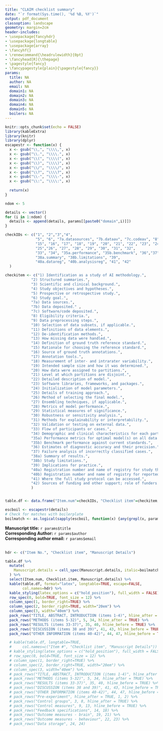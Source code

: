 ---
title: "CLAIM checklist summary"
date: "`r format(Sys.time(), '%d %B, %Y')`"
output: pdf_document
classoption: landscape
geometry: margin=2cm
header-includes:
- \usepackage{fancyhdr}
- \usepackage{longtable}
- \usepackage{array}
- \fancyhf{}
- \renewcommand{\headrulewidth}{0pt}
- \fancyhead[R]{\thepage}
- \pagestyle{fancy}
- \fancypagestyle{plain}{\pagestyle{fancy}}
params:
  title: NA
  author: NA
  email: NA
  domain1: NA
  domain2: NA
  domain3: NA
  domain4: NA
  domain5: NA
  boilers: NA
---


```{r setup, include=FALSE}
knitr::opts_chunk$set(echo = FALSE)
library(kableExtra)
library(knitr)
library(dplyr)
escapestr <- function(x) {
  x <- gsub("\\,", "\\\\,", x)
  x <- gsub("\\.", "\\\\.", x)
  x <- gsub("\\(", "\\\\(", x)
  x <- gsub("\\)", "\\\\)", x)
  x <- gsub("\\/", "\\\\/", x)
  x <- gsub("\\?", "\\\\?", x)
  x <- gsub("\\-", "\\\\-", x)
  x <- gsub("\\:", "\\\\:", x)
  
  return(x)
}
```

```{r, echo=FALSE}
ndom <- 5

details <- vector()
for (i in 1:ndom) {
  details <- append(details, params[[paste0("domain",i)]])
}

checkIDs <- c("1", "2","3","4",
              "5", "6", "7a.datasources", "7b.dataav", "7c.codeav", "8", "9", "10","11", "12", "13", "14", 
              "15", "16", "17", "18", "19", "20", "21", "22", "23", "24", 
              "25","26", "27", "28", "29", "30", "31", "32", 
              "33", "34", "35a.performance", "35b.benchmark", "36","37",
              "38a.summary", "38b.limitations", "39",  
              "40a.datareg", "40b.analysisreg", "41", "42"
  )

checkitem <- c("1) Identification as a study of AI methodology.",
            "2) Structured summaries.",
            "3) Scientific and clinical background.",
            "4) Study objectives and hypotheses.",
            "5) Prospective or retrospective study.",
            "6) Study goal.",
            "7a) Data sources.",
            "7b) Data deposited." , 
            "7c) Software/code deposited.",
            "8) Eligibility criteria.",
            "9) Data preprocessing steps.",
            "10) Selection of data subsets, if applicable.",
            "11) Definitions of data elements.",
            "12) De-identification methods.",
            "13) How missing data were handled.",
            "14) Definition of ground truth reference standard.",
            "15) Rationale for choosing the reference standard.",
            "16) Source of ground truth annotations.", 
            "17) Annotation tools.",
            "18) Measurement of inter- and intrarater variability.",
            "19) Intended sample size and how it was determined.",
            "20) How data were assigned to partitions.",
            "21) Level at which partitions are disjoint.",
            "22) Detailed description of model.", 
            "23) Software libraries, frameworks, and packages.", 
            "24) Initialization of model parameters.", 
            "25) Details of training approach.", 
            "26) Method of selecting the final model.", 
            "27) Ensembling techniques, if applicable.", 
            "28) Metrics of model performance.", 
            "29) Statistical measures of significance.", 
            "30) Robustness or sensitivity analysis.", 
            "31) Methods for explainability or interpretability.", 
            "32) Validation or testing on external data.", 
            "33) Flow of participants or cases.", 
            "34) Demographic and clinical characteristics for each partition.", 
            "35a) Performance metrics for optimal model(s) on all data partitions", 
            "35b) Benchmark performance against current standards.", 
            "36) Estimates of diagnostic accuracy and their precision.", 
            "37) Failure analysis of incorrectly classified cases.", 
            "38a) Summary of results.",  
            "38b) Study limitations.", 
            "39) Implications for practice.", 
            "40a) Registration number and name of registry for study that generated raw data.", 
            "40b) Registration number and name of registry for reported Machine Learning study.", 
            "41) Where the full study protocol can be accessed.", 
            "42) Sources of funding and other support; role of funders."
            )


table.df <- data.frame("Item.num"=checkIDs, "Checklist item"=checkitem, "Manuscript details"=details)

```


```{r}
escboil <- escapestr(details)
# Check for matches with boilerplate
boilmatch <- as.logical(sapply(escboil, function(x) {any(grepl(x, params$boilers))}))
```


**Manuscript title:** `r params$title`  
**Corresponding Author:** `r params$author`  
**Corresponding author email:** `r params$email`  
&nbsp;




\renewcommand{\arraystretch}{1.5}
```{r}
hdr <- c("Item No.", "Checklist item", "Manuscript Details")

table.df %>%
  mutate(
    Manuscript.details = cell_spec(Manuscript.details, italic=boilmatch)
  ) %>%
  select(Item.num, Checklist.item, Manuscript.details) %>%
  kable(table.df, format="latex", longtable=TRUE, escape=FALSE,
        col.names=hdr) %>%
  kable_styling(latex_options = c("hold_position"), full_width = FALSE) %>%
  row_spec(0, bold=TRUE, font_size = 12) %>%
  column_spec(1, border_right=TRUE) %>%
  column_spec(2, border_right=TRUE, width="20em") %>%
  column_spec(3, width="40em") %>%
  pack_rows("TITLE, ABSTRACT, INTRODUCTION (items 1-4)", hline_after = TRUE, 1, 4) %>%
  pack_rows("METHODS (items 5-32)", 5, 34, hline_after = TRUE) %>%
  pack_rows("RESULTS (items 33-37)", 35, 40, hline_before = TRUE) %>%
  pack_rows("DISCUSSION (items 38 and 39)", 41, 43, hline_before = TRUE) %>%
  pack_rows("OTHER INFORMATION (items 40-42)", 44, 47, hline_before = TRUE)

  # kable(table.df, longtable=TRUE,
  #     col.names=c("Item #", "Checklist item", "Manuscript Details")) %>%
  # kable_styling(latex_options = c("hold_position"), full_width = FALSE) %>%
  # row_spec(0, bold=TRUE, font_size = 12) %>%
  # column_spec(1, border_right=TRUE) %>%
  # column_spec(2, border_right=TRUE, width="20em") %>%
  # column_spec(3, width="40em") %>%
  # pack_rows("TITLE, ABSTRACT, INTRODUCTION (items 1-4)", hline_after = TRUE, 1, 4) %>%
  # pack_rows("METHODS (items 5-32)", 5, 34, hline_after = TRUE) %>%
  # pack_rows("RESULTS (items 33-37)", 35, 40, hline_before = TRUE) %>%
  # pack_rows("DISCUSSION (items 38 and 39)", 41, 43, hline_before = TRUE) %>%
  # pack_rows("OTHER INFORMATION (items 40-42)", 44, 47, hline_before = TRUE)
  # pack_rows("Pre-experiment", hline_after = TRUE, 1, 2) %>%
  # pack_rows("Control groups", 3, 8, hline_after = TRUE) %>%
  # pack_rows("Control measures", 9, 13, hline_before = TRUE) %>%
  # pack_rows("Feedback specifications", 14, 18) %>%
  # pack_rows("Outcome measures - brain", 19, 21) %>%
  # pack_rows("Outcome measures - behaviour", 22, 23) %>%
  # pack_rows("Data storage", 24, 24)
```